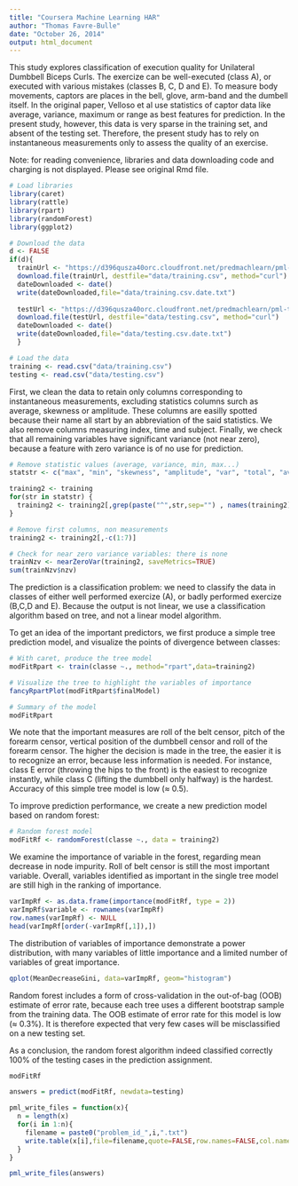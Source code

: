 ```yaml
---
title: "Coursera Machine Learning HAR"
author: "Thomas Favre-Bulle"
date: "October 26, 2014"
output: html_document
---
```


This study explores classification of execution quality for Unilateral Dumbbell Biceps Curls. The exercize can be well-executed (class A), or executed with various mistakes (classes B, C, D and E). To measure body movements, captors are places in the bell, glove, arm-band and the dumbell itself. In the original paper, Velloso et al use statistics of captor data like average, variance, maximum or range as best features for prediction. In the present study, however, this data is very sparse in the training set, and absent of the testing set. Therefore, the present study has to rely on instantaneous measurements only to assess the quality of an exercise.

Note: for reading convenience, libraries and data downloading code and charging is not displayed. Please see original Rmd file.

```r
# Load libraries
library(caret)
library(rattle)
library(rpart)
library(randomForest)
library(ggplot2)

# Download the data
d <- FALSE
if(d){
  trainUrl <- "https://d396qusza40orc.cloudfront.net/predmachlearn/pml-training.csv"
  download.file(trainUrl, destfile="data/training.csv", method="curl")
  dateDownloaded <- date()
  write(dateDownloaded,file="data/training.csv.date.txt")
  
  testUrl <- "https://d396qusza40orc.cloudfront.net/predmachlearn/pml-testing.csv"
  download.file(testUrl, destfile="data/testing.csv", method="curl")
  dateDownloaded <- date()
  write(dateDownloaded,file="data/testing.csv.date.txt")
  }

# Load the data
training <- read.csv("data/training.csv")
testing <- read.csv("data/testing.csv")
```

First, we clean the data to retain only columns corresponding to instantaneous measurements, excluding statistics columns surch as average, skewness or amplitude. These columns are easilly spotted because their name all start by an abbreviation of the said statistics. We also remove columns measuring index, time and subject. Finally, we check that all remaining variables have significant variance (not near zero), because a feature with zero variance is of no use for prediction.

```r
# Remove statistic values (average, variance, min, max...)
statstr <- c("max", "min", "skewness", "amplitude", "var", "total", "avg", "stddev", "kurtosis")

training2 <- training
for(str in statstr) {
  training2 <- training2[,grep(paste("^",str,sep="") , names(training2), value=TRUE, invert = TRUE)]
}

# Remove first columns, non measurements
training2 <- training2[,-c(1:7)]

# Check for near zero variance variables: there is none
trainNzv <- nearZeroVar(training2, saveMetrics=TRUE)
sum(trainNzv$nzv)
```

The prediction is a classification problem: we need to classify the data in classes of either well performed exercize (A), or badly performed exercize (B,C,D and E). Because the output is not linear, we use a classification algorithm based on tree, and not a linear model algorithm.

To get an idea of the important predictors, we first produce a simple tree prediction model, and visualize the points of divergence between classes:

```r
# With caret, produce the tree model
modFitRpart <- train(classe ~., method="rpart",data=training2)

# Visualize the tree to highlight the variables of importance
fancyRpartPlot(modFitRpart$finalModel)

# Summary of the model
modFitRpart
```

We note that the important measures are roll of the belt censor, pitch of the forearm censor, vertical position of the dumbbell censor and roll of the forearm censor. The higher the decision is made in the tree, the easier it is to recognize an error, because less information is needed. For instance, class E error (throwing the hips to the front) is the easiest to recognize instantly, while class C (lifting the dumbbell only halfway) is the hardest. Accuracy of this simple tree model is low (≈ 0.5).

To improve prediction performance, we create a new prediction model based on random forest:

```r
# Random forest model
modFitRf <- randomForest(classe ~., data = training2)
```

We examine the importance of variable in the forest, regarding mean decrease in node impurity. Roll of belt censor is still the most important variable. Overall, variables identified as important in the single tree model are still high in the ranking of importance. 

```r
varImpRf <- as.data.frame(importance(modFitRf, type = 2))
varImpRf$variable <- rownames(varImpRf)
row.names(varImpRf) <- NULL
head(varImpRf[order(-varImpRf[,1]),])
```

The distribution of variables of importance demonstrate a power distribution, with many variables of little importance and a limited number of variables of great importance.

```r
qplot(MeanDecreaseGini, data=varImpRf, geom="histogram")
```

Random forest includes a form of cross-validation in the out-of-bag (OOB) estimate of error rate, because each tree uses a different bootstrap sample from the training data. The OOB estimate of error rate for this model is low (≈ 0.3%). It is therefore expected that very few cases will be misclassified on a new testing set.

As a conclusion, the random forest algorithm indeed classified correctly 100% of the testing cases in the prediction assignment.

```r
modFitRf
```

```r
answers = predict(modFitRf, newdata=testing)

pml_write_files = function(x){
  n = length(x)
  for(i in 1:n){
    filename = paste0("problem_id_",i,".txt")
    write.table(x[i],file=filename,quote=FALSE,row.names=FALSE,col.names=FALSE)
  }
}

pml_write_files(answers)

```